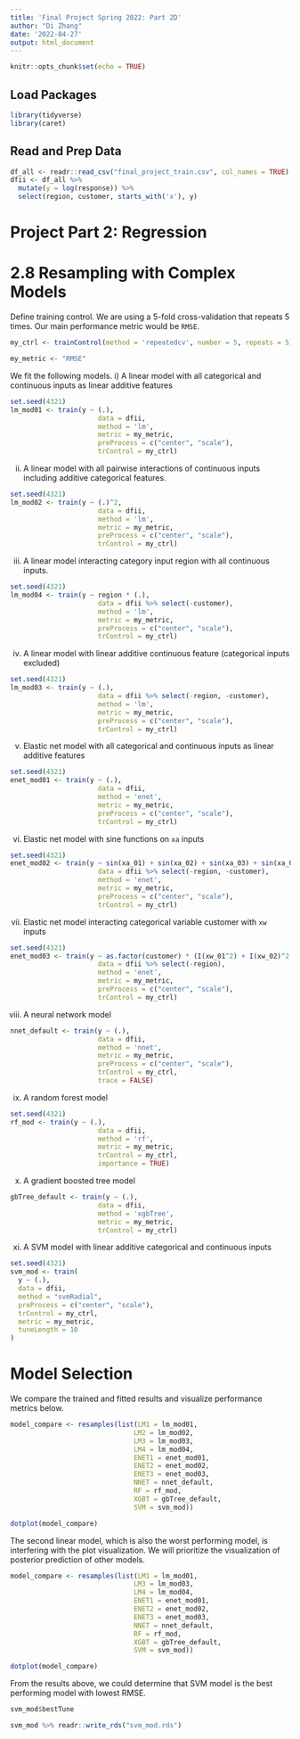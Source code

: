 ```yaml
---
title: 'Final Project Spring 2022: Part 2D'
author: "Di Zhang"
date: '2022-04-27'
output: html_document
---
```


```r
knitr::opts_chunk$set(echo = TRUE)
```

## Load Packages

```r
library(tidyverse)
library(caret)
```

## Read and Prep Data

```r
df_all <- readr::read_csv("final_project_train.csv", col_names = TRUE)
dfii <- df_all %>% 
  mutate(y = log(response)) %>% 
  select(region, customer, starts_with('x'), y)
```

# Project Part 2: Regression

# 2.8 Resampling with Complex Models

Define training control. We are using a 5-fold cross-validation that repeats 5 times. Our main performance metric would be `RMSE`.
```r
my_ctrl <- trainControl(method = 'repeatedcv', number = 5, repeats = 5)

my_metric <- "RMSE"
```

We fit the following models.
i) A linear model with all categorical and continuous inputs as linear additive features
```r
set.seed(4321)
lm_mod01 <- train(y ~ (.),
                      data = dfii,
                      method = 'lm',
                      metric = my_metric,
                      preProcess = c("center", "scale"),
                      trControl = my_ctrl)
```

ii) A linear model with all pairwise interactions of continuous inputs including additive categorical features.
```r
set.seed(4321)
lm_mod02 <- train(y ~ (.)^2,
                      data = dfii,
                      method = 'lm',
                      metric = my_metric,
                      preProcess = c("center", "scale"),
                      trControl = my_ctrl)
```

iii) A linear model interacting category input region with all continuous inputs.
```r
set.seed(4321)
lm_mod04 <- train(y ~ region * (.),
                      data = dfii %>% select(-customer),
                      method = 'lm',
                      metric = my_metric,
                      preProcess = c("center", "scale"),
                      trControl = my_ctrl)
```

iv) A linear model with linear additive continuous feature (categorical inputs excluded)
```r
set.seed(4321)
lm_mod03 <- train(y ~ (.),
                      data = dfii %>% select(-region, -customer),
                      method = 'lm',
                      metric = my_metric,
                      preProcess = c("center", "scale"),
                      trControl = my_ctrl)
```

v) Elastic net model with all categorical and continuous inputs as linear additive features
```r
set.seed(4321)
enet_mod01 <- train(y ~ (.),
                      data = dfii,
                      method = 'enet',
                      metric = my_metric,
                      preProcess = c("center", "scale"),
                      trControl = my_ctrl)
```

vi) Elastic net model with sine functions on `xa` inputs
```r
set.seed(4321)
enet_mod02 <- train(y ~ sin(xa_01) + sin(xa_02) + sin(xa_03) + sin(xa_04) + sin(xa_05) + sin(xa_06) + sin(xa_07) + sin(xa_08),
                      data = dfii %>% select(-region, -customer),
                      method = 'enet',
                      metric = my_metric,
                      preProcess = c("center", "scale"),
                      trControl = my_ctrl)
```

vii) Elastic net model interacting categorical variable customer with `xw` inputs
```r
set.seed(4321)
enet_mod03 <- train(y ~ as.factor(customer) * (I(xw_01^2) + I(xw_02)^2 + I(xw_03)^2),
                      data = dfii %>% select(-region),
                      method = 'enet',
                      metric = my_metric,
                      preProcess = c("center", "scale"),
                      trControl = my_ctrl)
```

viii) A neural network model
```r
nnet_default <- train(y ~ (.),
                      data = dfii,
                      method = 'nnet',
                      metric = my_metric,
                      preProcess = c("center", "scale"),
                      trControl = my_ctrl,
                      trace = FALSE)
```

ix) A random forest model
```r
set.seed(4321)
rf_mod <- train(y ~ (.),
                      data = dfii,
                      method = 'rf',
                      metric = my_metric,
                      trControl = my_ctrl,
                      importance = TRUE)
```

x) A gradient boosted tree model
```r
gbTree_default <- train(y ~ (.),
                      data = dfii,
                      method = 'xgbTree',
                      metric = my_metric,
                      trControl = my_ctrl)
```

xi) A SVM model with linear additive categorical and continuous inputs
```r
set.seed(4321)
svm_mod <- train(
  y ~ (.), 
  data = dfii,
  method = "svmRadial",               
  preProcess = c("center", "scale"),  
  trControl = my_ctrl,
  metric = my_metric,
  tuneLength = 10
)
```


# Model Selection
We compare the trained and fitted results and visualize performance metrics below.
```r
model_compare <- resamples(list(LM1 = lm_mod01,
                               LM2 = lm_mod02,
                               LM3 = lm_mod03,
                               LM4 = lm_mod04,
                               ENET1 = enet_mod01,
                               ENET2 = enet_mod02,
                               ENET3 = enet_mod03,
                               NNET = nnet_default,
                               RF = rf_mod,
                               XGBT = gbTree_default,
                               SVM = svm_mod))

dotplot(model_compare)
```

The second linear model, which is also the worst performing model, is interfering with the plot visualization. We will prioritize the visualization of posterior prediction of other models.
```r
model_compare <- resamples(list(LM1 = lm_mod01,
                               LM3 = lm_mod03,
                               LM4 = lm_mod04,
                               ENET1 = enet_mod01,
                               ENET2 = enet_mod02,
                               ENET3 = enet_mod03,
                               NNET = nnet_default,
                               RF = rf_mod,
                               XGBT = gbTree_default,
                               SVM = svm_mod))

dotplot(model_compare)
```
From the results above, we could determine that SVM model is the best performing model with lowest RMSE.


```r
svm_mod$bestTune
```

```r
svm_mod %>% readr::write_rds("svm_mod.rds")
```


